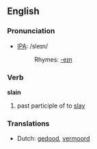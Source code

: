 ==English==

===Pronunciation===
*[[w:IPA|IPA]]: /sleɪn/
*:Rhymes: [[Rhymes:English:-eɪn|-eɪn]]

===Verb===
'''slain'''

# past participle of to [[slay]]

===Translations===
*Dutch: [[gedood]], [[vermoord]]